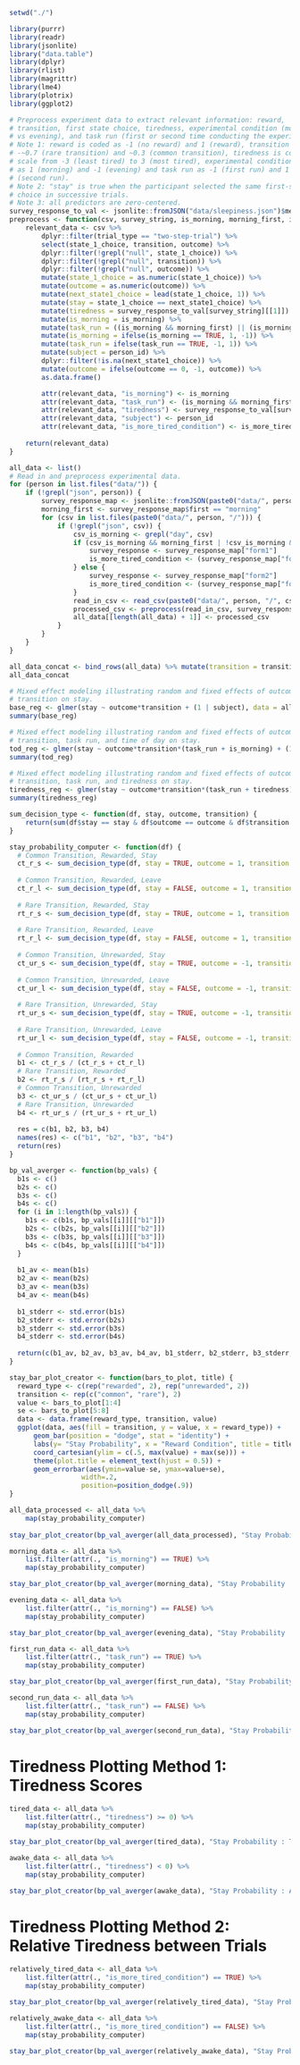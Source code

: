```r
setwd("./")

library(purrr)
library(readr)
library(jsonlite)
library("data.table")
library(dplyr)
library(rlist)
library(magrittr)
library(lme4)
library(plotrix)
library(ggplot2)
```

```r
# Preprocess experiment data to extract relevant information: reward, 
# transition, first state choice, tiredness, experimental condition (morning
# vs evening), and task run (first or second time conducting the experiment).
# Note 1: reward is coded as -1 (no reward) and 1 (reward), transition is coded as
# -~0.7 (rare transition) and ~0.3 (common transition), tiredness is code on a
# scale from -3 (least tired) to 3 (most tired), experimental condition is coded 
# as 1 (morning) and -1 (evening) and task run as -1 (first run) and 1 
# (second run).
# Note 2: "stay" is true when the participant selected the same first-stage 
# choice in successive trials.
# Note 3: all predictors are zero-centered.
survey_response_to_val <- jsonlite::fromJSON("data/sleepiness.json")$meta
preprocess <- function(csv, survey_string, is_morning, morning_first, is_more_tired_condition, person_id) {
    relevant_data <- csv %>%
        dplyr::filter(trial_type == "two-step-trial") %>%
        select(state_1_choice, transition, outcome) %>%
        dplyr::filter(!grepl("null", state_1_choice)) %>%
        dplyr::filter(!grepl("null", transition)) %>%
        dplyr::filter(!grepl("null", outcome)) %>%
        mutate(state_1_choice = as.numeric(state_1_choice)) %>%
        mutate(outcome = as.numeric(outcome)) %>%
        mutate(next_state1_choice = lead(state_1_choice, 1)) %>%
        mutate(stay = state_1_choice == next_state1_choice) %>%
        mutate(tiredness = survey_response_to_val[survey_string][[1]]) %>%
        mutate(is_morning = is_morning) %>%
        mutate(task_run = ((is_morning && morning_first) || (is_morning && morning_first))) %>%
        mutate(is_morning = ifelse(is_morning == TRUE, 1, -1)) %>%
        mutate(task_run = ifelse(task_run == TRUE, -1, 1)) %>%
        mutate(subject = person_id) %>%
        dplyr::filter(!is.na(next_state1_choice)) %>%
        mutate(outcome = ifelse(outcome == 0, -1, outcome)) %>%
        as.data.frame()

        attr(relevant_data, "is_morning") <- is_morning
        attr(relevant_data, "task_run") <- (is_morning && morning_first) || (is_morning && morning_first)
        attr(relevant_data, "tiredness") <- survey_response_to_val[survey_string][[1]]
        attr(relevant_data, "subject") <- person_id
        attr(relevant_data, "is_more_tired_condition") <- is_more_tired_condition
        
    return(relevant_data)
}
```

```r
all_data <- list()
# Read in and preprocess experimental data.
for (person in list.files("data/")) {
    if (!grepl("json", person)) {
        survey_response_map <- jsonlite::fromJSON(paste0("data/", person, "/meta.json"))$meta
        morning_first <- survey_response_map$first == "morning"
        for (csv in list.files(paste0("data/", person, "/"))) {
            if (!grepl("json", csv)) {
                csv_is_morning <- grepl("day", csv)
                if (csv_is_morning && morning_first | !csv_is_morning && !morning_first) {
                    survey_response <- survey_response_map["form1"]
                    is_more_tired_condition <- (survey_response_map["form1"][[1]] >= survey_response_map["form2"][[1]])
                } else {
                    survey_response <- survey_response_map["form2"]
                    is_more_tired_condition <- (survey_response_map["form2"][[1]] > survey_response_map["form1"][[1]])
                }
                read_in_csv <- read_csv(paste0("data/", person, "/", csv))
                processed_csv <- preprocess(read_in_csv, survey_response[[1]], csv_is_morning, morning_first, is_more_tired_condition, person)
                all_data[[length(all_data) + 1]] <- processed_csv
            }
        }
    }
}

all_data_concat <- bind_rows(all_data) %>% mutate(transition = transition - mean(transition))
all_data_concat
```

```r
# Mixed effect modeling illustrating random and fixed effects of outcome and
# transition on stay.
base_reg <- glmer(stay ~ outcome*transition + (1 | subject), data = all_data_concat, family = binomial)
summary(base_reg)
```

```r
# Mixed effect modeling illustrating random and fixed effects of outcome,
# transition, task run, and time of day on stay.
tod_reg <- glmer(stay ~ outcome*transition*(task_run + is_morning) + (1 | subject), data = all_data_concat, family = binomial)
summary(tod_reg)
```

```r
# Mixed effect modeling illustrating random and fixed effects of outcome,
# transition, task run, and tiredness on stay.
tiredness_reg <- glmer(stay ~ outcome*transition*(task_run + tiredness) + (1 | subject), data = all_data_concat, family = binomial)
summary(tiredness_reg)
```

```r
sum_decision_type <- function(df, stay, outcome, transition) {
    return(sum(df$stay == stay & df$outcome == outcome & df$transition == transition))
}

stay_probability_computer <- function(df) {
  # Common Transition, Rewarded, Stay
  ct_r_s <- sum_decision_type(df, stay = TRUE, outcome = 1, transition = 1)
  
  # Common Transition, Rewarded, Leave
  ct_r_l <- sum_decision_type(df, stay = FALSE, outcome = 1, transition = 1)
  
  # Rare Transition, Rewarded, Stay
  rt_r_s <- sum_decision_type(df, stay = TRUE, outcome = 1, transition = 0)
  
  # Rare Transition, Rewarded, Leave
  rt_r_l <- sum_decision_type(df, stay = FALSE, outcome = 1, transition = 0)
  
  # Common Transition, Unrewarded, Stay
  ct_ur_s <- sum_decision_type(df, stay = TRUE, outcome = -1, transition = 1)
  
  # Common Transition, Unrewarded, Leave
  ct_ur_l <- sum_decision_type(df, stay = FALSE, outcome = -1, transition = 1)
  
  # Rare Transition, Unrewarded, Stay
  rt_ur_s <- sum_decision_type(df, stay = TRUE, outcome = -1, transition = 0)
  
  # Rare Transition, Unrewarded, Leave
  rt_ur_l <- sum_decision_type(df, stay = FALSE, outcome = -1, transition = 0)
  
  # Common Transition, Rewarded
  b1 <- ct_r_s / (ct_r_s + ct_r_l)
  # Rare Transition, Rewarded
  b2 <- rt_r_s / (rt_r_s + rt_r_l)
  # Common Transition, Unrewarded
  b3 <- ct_ur_s / (ct_ur_s + ct_ur_l)
  # Rare Transition, Unrewarded
  b4 <- rt_ur_s / (rt_ur_s + rt_ur_l)
  
  res = c(b1, b2, b3, b4)
  names(res) <- c("b1", "b2", "b3", "b4")
  return(res)
}

bp_val_averger <- function(bp_vals) {
  b1s <- c()
  b2s <- c()
  b3s <- c()
  b4s <- c()
  for (i in 1:length(bp_vals)) {
    b1s <- c(b1s, bp_vals[[i]][["b1"]])
    b2s <- c(b2s, bp_vals[[i]][["b2"]])
    b3s <- c(b3s, bp_vals[[i]][["b3"]])
    b4s <- c(b4s, bp_vals[[i]][["b4"]])
  }
  
  b1_av <- mean(b1s)
  b2_av <- mean(b2s)
  b3_av <- mean(b3s)
  b4_av <- mean(b4s)
  
  b1_stderr <- std.error(b1s)
  b2_stderr <- std.error(b2s)
  b3_stderr <- std.error(b3s)
  b4_stderr <- std.error(b4s)
  
  return(c(b1_av, b2_av, b3_av, b4_av, b1_stderr, b2_stderr, b3_stderr, b4_stderr))
}

stay_bar_plot_creator <- function(bars_to_plot, title) {
  reward_type <- c(rep("rewarded", 2), rep("unrewarded", 2))
  transition <- rep(c("common", "rare"), 2)
  value <- bars_to_plot[1:4]
  se <- bars_to_plot[5:8]
  data <- data.frame(reward_type, transition, value)
  ggplot(data, aes(fill = transition, y = value, x = reward_type)) +
      geom_bar(position = "dodge", stat = "identity") + 
      labs(y= "Stay Probability", x = "Reward Condition", title = title) +
      coord_cartesian(ylim = c(.5, max(value) + max(se))) +
      theme(plot.title = element_text(hjust = 0.5)) +
      geom_errorbar(aes(ymin=value-se, ymax=value+se),
                  width=.2,                    
                  position=position_dodge(.9))
}
```

```r
all_data_processed <- all_data %>%
    map(stay_probability_computer)
               
stay_bar_plot_creator(bp_val_averger(all_data_processed), "Stay Probability : All Data")
```

```r
morning_data <- all_data %>%
    list.filter(attr(., "is_morning") == TRUE) %>%
    map(stay_probability_computer)

stay_bar_plot_creator(bp_val_averger(morning_data), "Stay Probability : Morning Condition")
```

```r
evening_data <- all_data %>%
    list.filter(attr(., "is_morning") == FALSE) %>%
    map(stay_probability_computer)

stay_bar_plot_creator(bp_val_averger(evening_data), "Stay Probability : Evening Condition")
```

```r
first_run_data <- all_data %>%
    list.filter(attr(., "task_run") == TRUE) %>%
    map(stay_probability_computer)

stay_bar_plot_creator(bp_val_averger(first_run_data), "Stay Probability : First Task Run Condition")
```

```r
second_run_data <- all_data %>%
    list.filter(attr(., "task_run") == FALSE) %>%
    map(stay_probability_computer)

stay_bar_plot_creator(bp_val_averger(second_run_data), "Stay Probability : Second Task Run Condition")
```

# Tiredness Plotting Method 1: Tiredness Scores
```r
tired_data <- all_data %>%
    list.filter(attr(., "tiredness") >= 0) %>%
    map(stay_probability_computer)

stay_bar_plot_creator(bp_val_averger(tired_data), "Stay Probability : Tired Condition")
```

```r
awake_data <- all_data %>%
    list.filter(attr(., "tiredness") < 0) %>%
    map(stay_probability_computer)

stay_bar_plot_creator(bp_val_averger(awake_data), "Stay Probability : Awake Condition")
```

# Tiredness Plotting Method 2: Relative Tiredness between Trials
```r
relatively_tired_data <- all_data %>%
    list.filter(attr(., "is_more_tired_condition") == TRUE) %>%
    map(stay_probability_computer)

stay_bar_plot_creator(bp_val_averger(relatively_tired_data), "Stay Probability : Tired Condition")
```
```r
relatively_awake_data <- all_data %>%
    list.filter(attr(., "is_more_tired_condition") == FALSE) %>%
    map(stay_probability_computer)

stay_bar_plot_creator(bp_val_averger(relatively_awake_data), "Stay Probability : Awake Condition")
```
